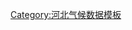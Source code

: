 {{Weather box
|width = auto
|metric first = y
|single line = y
|location = 南宫市气象数据（平均数据自1971年统计至2000年，极端数据自1958年统计至2000年）

|Jan mean C = −3.0
|Feb mean C = −0.2
|Mar mean C = 6.9
|Apr mean C = 15.1
|May mean C = 21.0
|Jun mean C = 26.0
|Jul mean C = 26.9
|Aug mean C = 25.4
|Sep mean C = 20.7
|Oct mean C = 14.2
|Nov mean C = 5.7
|Dec mean C = −0.8
|Year mean C = 

|Jan record high C = 18.5
|Feb record high C = 25.0
|Mar record high C = 30.0
|Apr record high C = 35.9
|May record high C = 41.2
|Jun record high C = 42.7
|Jul record high C = 41.7
|Aug record high C = 37.8
|Sep record high C = 36.1
|Oct record high C = 34.9
|Nov record high C = 27.2
|Dec record high C = 22.9
|Year record high C = 42.7

|Jan high C = 3.4
|Feb high C = 6.9
|Mar high C = 13.5
|Apr high C = 22.1
|May high C = 28.0
|Jun high C = 32.6
|Jul high C = 32.2
|Aug high C = 30.6
|Sep high C = 27.1
|Oct high C = 21.2
|Nov high C = 12.2
|Dec high C = 5.4
|Year high C = 

|Jan low C = −8.1
|Feb low C = −5.1
|Mar low C = 1.1
|Apr low C = 8.6
|May low C = 14.3
|Jun low C = 19.7
|Jul low C = 22.3
|Aug low C = 21.1
|Sep low C = 15.4
|Oct low C = 8.5
|Nov low C = 0.5
|Dec low C = −5.6
|Year low C = 

|Jan record low C = -22.1
|Feb record low C = -20.6
|Mar record low C = -17.0
|Apr record low C = -3.4
|May record low C = 4.2
|Jun record low C = 9.2
|Jul record low C = 14.8
|Aug record low C = 11.8
|Sep record low C = 2.8
|Oct record low C = -3.5
|Nov record low C = -12.9
|Dec record low C = -20.8
|Year record low C = -22.1

|scprecip = green
|Jan precipitation mm = 3.6
|Feb precipitation mm = 7.5
|Mar precipitation mm = 13.3
|Apr precipitation mm = 19.5
|May precipitation mm = 31.6
|Jun precipitation mm = 58.3
|Jul precipitation mm = 143.8
|Aug precipitation mm = 109.4
|Sep precipitation mm = 43.9
|Oct precipitation mm = 29.5
|Nov precipitation mm = 11.4
|Dec precipitation mm = 5.4
|Year precipitation mm = 

|Unit precipitation days = 0.1mm
|Jan precipitation days = 2.1
|Feb precipitation days = 2.6
|Mar precipitation days = 3.5
|Apr precipitation days = 4.0
|May precipitation days = 5.3
|Jun precipitation days = 7.1
|Jul precipitation days = 11.2
|Aug precipitation days = 9.9
|Sep precipitation days = 6.4
|Oct precipitation days = 4.6
|Nov precipitation days = 3.5
|Dec precipitation days = 2.7
|Year precipitation days = 

|source = [[中国气象局]]公共气象服务中心
|accessdate = 2012-12-12
|accessdate2 = 2012-12-12
}}<noinclude>
[[Category:河北气候数据模板]]
</noinclude>